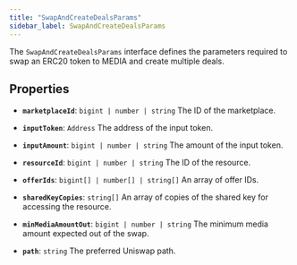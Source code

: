 ```yaml
---
title: "SwapAndCreateDealsParams"
sidebar_label: SwapAndCreateDealsParams
---
```


The `SwapAndCreateDealsParams` interface defines the parameters required to swap an ERC20 token to MEDIA and create multiple deals.

## Properties

- **`marketplaceId`**: `bigint | number | string`
The ID of the marketplace.

- **`inputToken`**: `Address`
The address of the input token.

- **`inputAmount`**: `bigint | number | string`
The amount of the input token.

- **`resourceId`**: `bigint | number | string`
The ID of the resource.

- **`offerIds`**: `bigint[] | number[] | string[]`
An array of offer IDs.

- **`sharedKeyCopies`**: `string[]`
An array of copies of the shared key for accessing the resource.

- **`minMediaAmountOut`**: `bigint | number | string`
The minimum media amount expected out of the swap.

- **`path`**: `string`
The preferred Uniswap path.